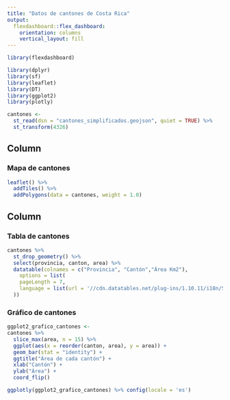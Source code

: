 ---
title: "Datos de cantones de Costa Rica"
output: 
  flexdashboard::flex_dashboard:
    orientation: columns
    vertical_layout: fill
---

```{r setup, include=FALSE}
library(flexdashboard)
```

```{r paquetes, message=FALSE,warning=FALSE}
library(dplyr)
library(sf)
library(leaflet)
library(DT)
library(ggplot2)
library(plotly)
```

```{r lectura-datos,message=FALSE,warning=FALSE}
cantones <-
  st_read(dsn = "cantones_simplificados.geojson", quiet = TRUE) %>%
  st_transform(4326)
```


Column {data-width=650}
-----------------------------------------------------------------------

### Mapa de cantones 

```{r mapa, message=FALSE,warning=FALSE}
leaflet() %>%
  addTiles() %>%
  addPolygons(data = cantones, weight = 1.0)
```

Column {data-width=350}
-----------------------------------------------------------------------

### Tabla de cantones

```{r tabla, message=FALSE,warning=FALSE}
cantones %>%
  st_drop_geometry() %>%
  select(provincia, canton, area) %>%
  datatable(colnames = c("Provincia", "Cantón","Área Km2"),
    options = list(
    pageLength = 7,
    language = list(url = '//cdn.datatables.net/plug-ins/1.10.11/i18n/Spanish.json')
  ))
```

### Gráfico de cantones

```{r grafico, message=FALSE,warning=FALSE}
ggplot2_grafico_cantones <-
cantones %>%
  slice_max(area, n = 15) %>% 
  ggplot(aes(x = reorder(canton, area), y = area)) +
  geom_bar(stat = "identity") +
  ggtitle("Área de cada cantón") +
  xlab("Cantón") +
  ylab("Área") +
  coord_flip() 

ggplotly(ggplot2_grafico_cantones) %>% config(locale = 'es')
```


